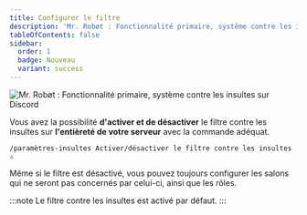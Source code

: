 ```yaml
---
title: Configurer le filtre
description: 'Mr. Robøt : Fonctionnalité primaire, système contre les insultes sur Discord'
tableOfContents: false
sidebar:
  order: 1
  badge: Nouveau
  variant: success
---
```


![Mr. Robøt : Fonctionnalité primaire, système contre les insultes sur Discord](https://mrrobot.app/img/main_features/insulte.png)

Vous avez la possibilité **d'activer et de désactiver** le filtre contre les insultes sur **l'entièreté de votre serveur** avec la commande adéquat.

```
/paramètres-insultes Activer/désactiver le filtre contre les insultes ⚠
```

Même si le filtre est désactivé, vous pouvez toujours configurer les salons qui ne seront pas concernés par celui-ci, ainsi que les rôles.

:::note
Le filtre contre les insultes est activé par défaut.
:::
